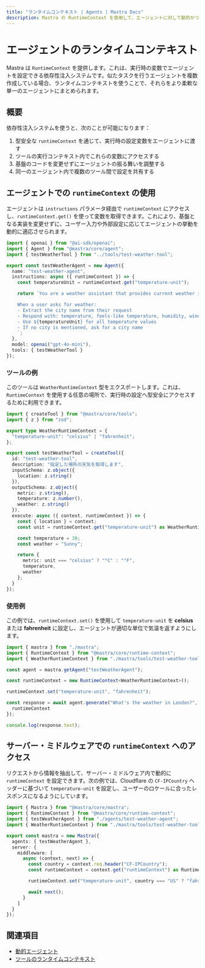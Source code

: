 ```yaml
---
title: "ランタイムコンテキスト | Agents | Mastra Docs"
description: Mastra の RuntimeContext を使用して、エージェントに対して動的かつリクエスト固有の設定を提供する方法を学びます。
---
```


# エージェントのランタイムコンテキスト

Mastra は `RuntimeContext` を提供します。これは、実行時の変数でエージェントを設定できる依存性注入システムです。似たタスクを行うエージェントを複数作成している場合、ランタイムコンテキストを使うことで、それらをより柔軟な単一のエージェントにまとめられます。

## 概要

依存性注入システムを使うと、次のことが可能になります：

1. 型安全な `runtimeContext` を通じて、実行時の設定変数をエージェントに渡す
2. ツールの実行コンテキスト内でこれらの変数にアクセスする
3. 基盤のコードを変更せずにエージェントの振る舞いを調整する
4. 同一のエージェント内で複数のツール間で設定を共有する

## エージェントでの `runtimeContext` の使用

エージェントは `instructions` パラメータ経由で `runtimeContext` にアクセスし、`runtimeContext.get()` を使って変数を取得できます。これにより、基盤となる実装を変更せずに、ユーザー入力や外部設定に応じてエージェントの挙動を動的に適応させられます。

```typescript {7-8,15} filename="src/mastra/agents/test-weather-agent.ts" showLineNumbers copy
import { openai } from "@ai-sdk/openai";
import { Agent } from "@mastra/core/agent";
import { testWeatherTool } from "../tools/test-weather-tool";

export const testWeatherAgent = new Agent({
  name: "test-weather-agent",
  instructions: async ({ runtimeContext }) => {
    const temperatureUnit = runtimeContext.get("temperature-unit");

    return `You are a weather assistant that provides current weather information for any city.

    When a user asks for weather:
    - Extract the city name from their request
    - Respond with: temperature, feels-like temperature, humidity, wind speed, and conditions
    - Use ${temperatureUnit} for all temperature values
    - If no city is mentioned, ask for a city name
    `;
  },
  model: openai("gpt-4o-mini"),
  tools: { testWeatherTool }
});
```

### ツールの例

このツールは `WeatherRuntimeContext` 型をエクスポートします。これは、`RuntimeContext` を使用する任意の場所で、実行時の設定へ型安全にアクセスするために利用できます。

```typescript {4-6} filename="src/mastra/tools/test-weather-tool.ts" showLineNumbers copy
import { createTool } from "@mastra/core/tools";
import { z } from "zod";

export type WeatherRuntimeContext = {
  "temperature-unit": "celsius" | "fahrenheit";
};

export const testWeatherTool = createTool({
  id: "test-weather-tool",
  description: "指定した場所の天気を取得します",
  inputSchema: z.object({
    location: z.string()
  }),
  outputSchema: z.object({
    metric: z.string(),
    temperature: z.number(),
    weather: z.string()
  }),
  execute: async ({ context, runtimeContext }) => {
    const { location } = context;
    const unit = runtimeContext.get("temperature-unit") as WeatherRuntimeContext["temperature-unit"];

    const temperature = 30;
    const weather = "Sunny";

    return {
      metric: unit === "celsius" ? "°C" : "°F",
      temperature,
      weather
    };
  }
});
```

### 使用例

この例では、`runtimeContext.set()` を使用して `temperature-unit` を **celsius** または **fahrenheit** に設定し、エージェントが適切な単位で気温を返すようにします。

```typescript {9, 12} filename="src/test-weather-agent.ts" showLineNumbers copy
import { mastra } from "./mastra";
import { RuntimeContext } from "@mastra/core/runtime-context";
import { WeatherRuntimeContext } from "./mastra/tools/test-weather-tool";

const agent = mastra.getAgent("testWeatherAgent");

const runtimeContext = new RuntimeContext<WeatherRuntimeContext>();

runtimeContext.set("temperature-unit", "fahrenheit");

const response = await agent.generate("What's the weather in London?", {
  runtimeContext
});

console.log(response.text);
```

## サーバー・ミドルウェアでの `runtimeContext` へのアクセス

リクエストから情報を抽出して、サーバー・ミドルウェア内で動的に `runtimeContext` を設定できます。次の例では、Cloudflare の `CF-IPCountry` ヘッダーに基づいて `temperature-unit` を設定し、ユーザーのロケールに合ったレスポンスになるようにしています。

```typescript {2,4,9-18} filename="src/mastra/index.ts" showLineNumbers copy
import { Mastra } from "@mastra/core/mastra";
import { RuntimeContext } from "@mastra/core/runtime-context";
import { testWeatherAgent } from "./agents/test-weather-agent";
import { WeatherRuntimeContext } from "./mastra/tools/test-weather-tool";

export const mastra = new Mastra({
  agents: { testWeatherAgent },
  server: {
    middleware: [
      async (context, next) => {
        const country = context.req.header("CF-IPCountry");
        const runtimeContext = context.get("runtimeContext") as RuntimeContext<WeatherRuntimeContext>;

        runtimeContext.set("temperature-unit", country === "US" ? "fahrenheit" : "celsius");

        await next();
      }
    ]
  }
});
```

## 関連項目

- [動的エージェント](./dynamic-agents.mdx)
- [ツールのランタイムコンテキスト](../tools-mcp/runtime-context.mdx)
